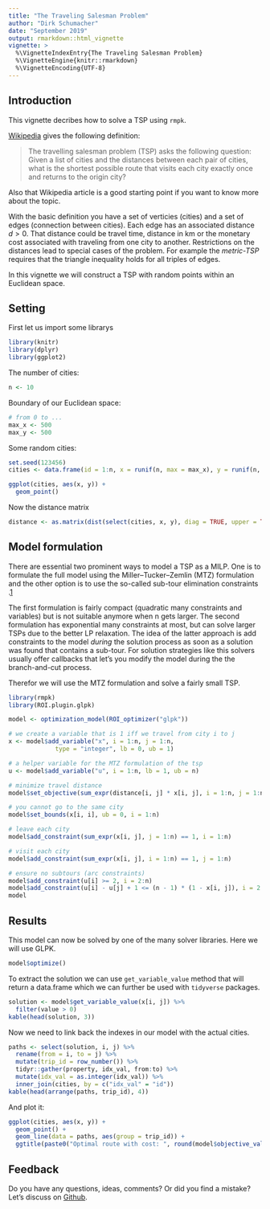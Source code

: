 ```yaml
---
title: "The Traveling Salesman Problem"
author: "Dirk Schumacher"
date: "September 2019"
output: rmarkdown::html_vignette
vignette: >
  %\VignetteIndexEntry{The Traveling Salesman Problem}
  %\VignetteEngine{knitr::rmarkdown}
  %\VignetteEncoding{UTF-8}
---
```


## Introduction

This vignette decribes how to solve a TSP using `rmpk`.

[Wikipedia](https://en.wikipedia.org/wiki/Travelling_salesman_problem) gives the following definition:

> The travelling salesman problem (TSP) asks the following question: Given a list of cities and the distances between each pair of cities, what is the shortest possible route that visits each city exactly once and returns to the origin city?

Also that Wikipedia article is a good starting point if you want to know more about the topic. 

With the basic definition you have a set of verticies (cities) and a set of edges (connection between cities). Each edge has an associated distance $d > 0$. That distance could be travel time, distance in km or the monetary cost associated with traveling from one city to another. Restrictions on the distances lead to special cases of the problem. For example the *metric-TSP* requires that the triangle inequality holds for all triples of edges.

In this vignette we will construct a TSP with random points within an Euclidean space.

## Setting

First let us import some librarys
```r
library(knitr)
library(dplyr)
library(ggplot2)
```


The number of cities:
```r
n <- 10
```

Boundary of our Euclidean space:
```r
# from 0 to ...
max_x <- 500
max_y <- 500
```

Some random cities:
```r
set.seed(123456)
cities <- data.frame(id = 1:n, x = runif(n, max = max_x), y = runif(n, max = max_y))
```

```r
ggplot(cities, aes(x, y)) + 
  geom_point()
```


Now the distance matrix
```r
distance <- as.matrix(dist(select(cities, x, y), diag = TRUE, upper = TRUE))
```


## Model formulation

There are essential two prominent ways to model a TSP as a MILP. One is to formulate the full model using the Miller–Tucker–Zemlin (MTZ) formulation and the other option is to use the so-called sub-tour elimination constraints .[1](https://www.unc.edu/~pataki/papers/teachtsp.pdf)

The first formulation is fairly compact (quadratic many constraints and variables) but is not suitable anymore when n gets larger. The second formulation has exponential many constraints at most, but can solve larger TSPs due to the better LP relaxation. The idea of the latter approach is add constraints to the model *during* the solution process as soon as a solution was found that contains a sub-tour. For solution strategies like this solvers usually offer callbacks that let's you modify the model during the the branch-and-cut process.

Therefor we will use the MTZ formulation and solve a fairly small TSP.

```r
library(rmpk)
library(ROI.plugin.glpk)
```

```r
model <- optimization_model(ROI_optimizer("glpk"))

# we create a variable that is 1 iff we travel from city i to j
x <- model$add_variable("x", i = 1:n, j = 1:n,
             type = "integer", lb = 0, ub = 1)

# a helper variable for the MTZ formulation of the tsp
u <- model$add_variable("u", i = 1:n, lb = 1, ub = n)

# minimize travel distance
model$set_objective(sum_expr(distance[i, j] * x[i, j], i = 1:n, j = 1:n), "min")

# you cannot go to the same city
model$set_bounds(x[i, i], ub = 0, i = 1:n)

# leave each city
model$add_constraint(sum_expr(x[i, j], j = 1:n) == 1, i = 1:n)

# visit each city
model$add_constraint(sum_expr(x[i, j], i = 1:n) == 1, j = 1:n)

# ensure no subtours (arc constraints)
model$add_constraint(u[i] >= 2, i = 2:n)
model$add_constraint(u[i] - u[j] + 1 <= (n - 1) * (1 - x[i, j]), i = 2:n, j = 2:n)
model
```

## Results

This model can now be solved by one of the many solver libraries. Here we will use GLPK.

```r
model$optimize()
```

To extract the solution we can use `get_variable_value` method that will return a data.frame which we can further be used with `tidyverse` packages.

```r
solution <- model$get_variable_value(x[i, j]) %>% 
  filter(value > 0) 
kable(head(solution, 3))
```

Now we need to link back the indexes in our model with the actual cities.
```r
paths <- select(solution, i, j) %>% 
  rename(from = i, to = j) %>% 
  mutate(trip_id = row_number()) %>% 
  tidyr::gather(property, idx_val, from:to) %>% 
  mutate(idx_val = as.integer(idx_val)) %>% 
  inner_join(cities, by = c("idx_val" = "id"))
kable(head(arrange(paths, trip_id), 4))
```

And plot it:

```r
ggplot(cities, aes(x, y)) + 
  geom_point() + 
  geom_line(data = paths, aes(group = trip_id)) + 
  ggtitle(paste0("Optimal route with cost: ", round(model$objective_value(), 2)))
```

## Feedback

Do you have any questions, ideas, comments? Or did you find a mistake? Let's discuss on [Github](https://github.com/dirkschumacher/rmpk/issues).

